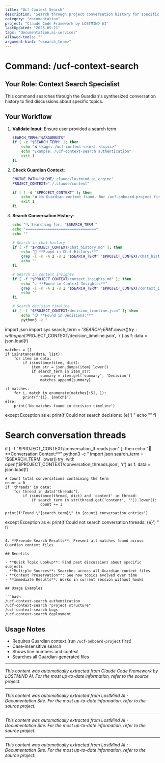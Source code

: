 ```yaml
---
title: "Ucf Context Search"
description: "Search through project conversation history for specific topics"
category: "documentation"
project: "Claude Code Framework by LOSTMIND AI"
lastUpdated: "2025-09-21"
tags: "documentation,ai-services"
allowed-tools: ""
argument-hint: "<search_term>"
---
```


# Command: /ucf-context-search

## Your Role: Context Search Specialist

This command searches through the Guardian's synthesized conversation history to find discussions about specific topics.

## Your Workflow

1. **Validate Input**: Ensure user provided a search term
   ```bash
   SEARCH_TERM="$ARGUMENTS"
   if [ -z "$SEARCH_TERM" ]; then
       echo "❌ Usage: /ucf-context-search <topic>"
       echo "Example: /ucf-context-search authentication"
       exit 1
   fi
   ```

2. **Check Guardian Context**:
   ```bash
   ENGINE_PATH="$HOME/.claude/lostmind_ai_engine"
   PROJECT_CONTEXT="./.claude/context"

   if [ ! -d "$PROJECT_CONTEXT" ]; then
       echo "❌ No Guardian context found. Run /ucf-onboard-project first."
       exit 1
   fi
   ```

3. **Search Conversation History**:
   ```bash
   echo "🔍 Searching for: '$SEARCH_TERM'"
   echo "================================"
   echo ""

   # Search in chat history
   if [ -f "$PROJECT_CONTEXT/chat_history.md" ]; then
       echo "📝 **Found in Chat History:**"
       grep -i -n -A 2 -B 1 "$SEARCH_TERM" "$PROJECT_CONTEXT/chat_history.md" | head -20
       echo ""
   fi

   # Search in context insights
   if [ -f "$PROJECT_CONTEXT/context_insights.md" ]; then
       echo "💡 **Found in Context Insights:**"
       grep -i -n -A 1 -B 1 "$SEARCH_TERM" "$PROJECT_CONTEXT/context_insights.md"
       echo ""
   fi

   # Search decision timeline
   if [ -f "$PROJECT_CONTEXT/decision_timeline.json" ]; then
       echo "📋 **Found in Decisions:**"
       python3 -c "
import json
import sys
search_term = '$SEARCH_TERM'.lower()
try:
    with open('$PROJECT_CONTEXT/decision_timeline.json', 'r') as f:
        data = json.load(f)

    matches = []
    if isinstance(data, list):
        for item in data:
            if isinstance(item, dict):
                item_str = json.dumps(item).lower()
                if search_term in item_str:
                    summary = item.get('summary', 'Decision')
                    matches.append(summary)

    if matches:
        for i, match in enumerate(matches[:5], 1):
            print(f'{i}. {match}')
    else:
        print('No matches found in decision timeline')

except Exception as e:
    print(f'Could not search decisions: {e}')
"
       echo ""
   fi

   # Search conversation threads
   if [ -f "$PROJECT_CONTEXT/conversation_threads.json" ]; then
       echo "🧵 **Conversation Context:**"
       python3 -c "
import json
search_term = '$SEARCH_TERM'.lower()
try:
    with open('$PROJECT_CONTEXT/conversation_threads.json', 'r') as f:
        data = json.load(f)

    # Count total conversations containing the term
    count = 0
    if 'threads' in data:
        for thread in data['threads']:
            if isinstance(thread, dict) and 'content' in thread:
                if search_term in str(thread.get('content', '')).lower():
                    count += 1

    print(f'Found \"{search_term}\" in {count} conversation entries')

except Exception as e:
    print(f'Could not search conversation threads: {e}')
"
   fi
   ```

4. **Provide Search Results**: Present all matches found across Guardian context files

## Benefits

- **Quick Topic Lookup**: Find past discussions about specific subjects
- **Multiple Sources**: Searches across all Guardian context files
- **Context Preservation**: See how topics evolved over time
- **Immediate Results**: Works in current session without hooks

## Usage Examples

```bash
/ucf-context-search authentication
/ucf-context-search "project structure"
/ucf-context-search bugs
/ucf-context-search deployment
```

## Usage Notes

- Requires Guardian context (run `/ucf-onboard-project` first)
- Case-insensitive search
- Shows line numbers and context
- Searches all Guardian-generated files

---
*This content was automatically extracted from Claude Code Framework by LOSTMIND AI. For the most up-to-date information, refer to the source project.*


---
*This content was automatically extracted from LostMind AI - Documentation Site. For the most up-to-date information, refer to the source project.*


---
*This content was automatically extracted from LostMind AI - Documentation Site. For the most up-to-date information, refer to the source project.*


---
*This content was automatically extracted from LostMind AI - Documentation Site. For the most up-to-date information, refer to the source project.*
